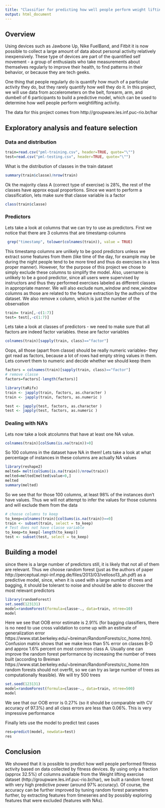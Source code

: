 ```yaml
---
title: "Classifier for predicting how well people perform weight lifting"
output: html_document
---
```

## Overview
Using devices such as Jawbone Up, Nike FuelBand, and Fitbit it is now possible to collect a large amount of data about personal activity relatively inexpensively. These type of devices are part of the quantified self movement - a group of enthusiasts who take measurements about themselves regularly to improve their health, to find patterns in their behavior, or because they are tech geeks. 

One thing that people regularly do is quantify how much of a particular activity they do, but they rarely quantify how well they do it. In this project, we will use data from accelerometers on the belt, forearm, arm, and dumbell of 6 participants to build a predictive model, which can be used to determine how well people perform weightlifting activity. 

The data for this project comes from http://groupware.les.inf.puc-rio.br/har

## Exploratory analysis and feature selection

### Data and distribution
```r
train=read.csv("pml-training.csv", header=TRUE, quote="\"")
test=read.csv("pml-testing.csv", header=TRUE, quote="\"")
```
What is the distribution of classes in the train dataset
```r
summary(train$classe)/nrow(train)
```
Ok the majority class A (correct type of exercise) is 28%, the rest of the classes have approx equal proportions. Since we want to perform a classification, lets make sure that classe variable is a factor
```r
class(train$classe)
```

### Predictors
Lets take a look at columns that we can try to use as predictors. First we notice that there are 3 columns that are timestamp columns
```r
 grep("timestamp", tolower(colnames(train)), value = TRUE)
```
This timestamp columns are unlikely to be good predictors unless we extract some features from them (like time of the day, for example may be during the night people tend to be more tired and thus do exercises in a less proper manner). However, for the purpose of this project we chose to simply exclude these columns to simplify the model. Also, username is unlikely to be a good predictor, since all users were supervised by instructors and thus they performed exercises labeled as different classes in appropriate manner. We will also exclude num_window and new_window columns as those are related to the feature extraction by the authors of the dataset. We also remove x column, which is just the number of the observation
```r
train= train[,-c(1:7)]
test= test[,-c(1:7)]
```
Lets take a look at classes of predictors - we need to make sure that all factors are indeed factor variables. these are factor variables
```r
colnames(train)[sapply(train, class)=="factor"]
```
Oops, all those (apart from classe) should be really numeric variables- they got read as factors, because a lot of rows had empty string values in them. Lets convert them to numeric and decide whether we should keep them
```r
factors = colnames(train)[sapply(train, class)=="factor"]
# remove classe
factors=factors[-length(factors)]

library(taRifx)
train <- japply(train, factors, as.character )
train <- japply(train, factors, as.numeric )

test <- japply(test, factors, as.character )
test <- japply(test, factors, as.numeric )
```
### Dealing with NA's
Lets now take a look atcolumns that have at least one NA value.
```r
colnames(train)[colSums(is.na(train))>0]
```
So 100 columns in the dataset have NA in them! Lets take a look at what percentage of instances in these columns are actually NA values
```r
library(reshape2)
melted= melt(colSums(is.na(train))/nrow(train))
melted=melted[melted$value>0,]
melted
summary(melted)
```
So we see that for those 100 columns, at least 98% of the instances don't have values. Thus we will not attempt to infer the values for those columns and will exclude them from the data
```r
# choose columns to keep
to_keep=colnames(train)[colSums(is.na(train))==0]
train <- subset(train, select = to_keep)
# Test does not have classe variable
to_keep=to_keep[-length(to_keep)]
test <- subset(test, select = to_keep)
```

## Building a model
since there is a large number of predictors still, it is likely that not all of them are relevant. Thus we choose random forest (just as the authors of paper http://perceptual.mpi-inf.mpg.de/files/2013/03/velloso13_ah.pdf) as a predictive model, since, when it is used with a large number of trees and bagging, it should be tolerant to noise and should be able to discover the most relevant predictors
```r
library(randomForest)
set.seed(123131)
model=randomForest(formula=classe~., data=train, ntree=10)
model
```
Here we see that OOB error estimate is 2.91% (for bagging classifiers, there is no need to use cross validation to come up with an estimate of generalization error https://www.stat.berkeley.edu/~breiman/RandomForests/cc_home.htm). Confusion matrix shows that we make less than 5% error on classes B-D and approx 1.6% percent on most common class A.
Usually one can improve the random forest performance by increasing the number of trees built (according to Breiman https://www.stat.berkeley.edu/~breiman/RandomForests/cc_home.htm random forests should not overfit, so we can try as large number of trees as computationally feasible). We will try 500 trees
```r
set.seed(123131)
model=randomForest(formula=classe~., data=train, ntree=500)
model
```
We see that our OOB error is 0.27% (so it should be comparable with CV accuracy of 97.3%) and all class errors are less than 0.06%. This is very impressive performance 

Finally lets use the model to predict test cases
```r
res=predict(model, newdata=test)
res
```
## Conclusion
We showed that it is possible to predict how well people performed fitness activity based on data collected by fitness devices. By using only a fraction (approx 32.5%) of columns available from the Weight lifting exercise dataset (http://groupware.les.inf.puc-rio.br/har), we built a random forest with very high predictive power (around 97% accuracy). Of course, the accuracy can be further improved by tuning random forest parameters further, by extracting features from timeseries and by possibly exploring features that were excluded (features with NAs).